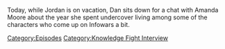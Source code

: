 {{DEFAULTSORT:
    #_EPISODE_0669:Chatting With Amanda Moore
}}{{Episode
    | title           = Chatting With Amanda Moore
    | caption         = Listen to this episode on [https://knowledgefight.libsyn.com/669-chatting-with-amanda-moore Libsyn] [https://open.spotify.com/episode/1v8BtnsGXU7DTfDko7GrYk Spotify], Read the [[Transcript/669: Chatting With Amanda Moore|Unofficial Transcript]], View discussion on [https://reddit.com/u2ilgs Reddit]
    | episodeNumber   = 669
    | length          = 01:23:18
    | airDate         = April 13, 2022
    | episodeType     = [[:Category:Knowledge Fight Interview|Knowledge Fight Interview]]
    | previousEpisode = [[668: April 8, 2022]]
    | nextEpisode     = [[670: July 28, 2003]]
}}

{{Stub}}

Today, while Jordan is on vacation, Dan sits down for a chat with Amanda Moore about the year she spent undercover living among some of the characters who come up on Infowars a bit.

[[Category:Episodes]]
[[Category:Knowledge Fight Interview]]

